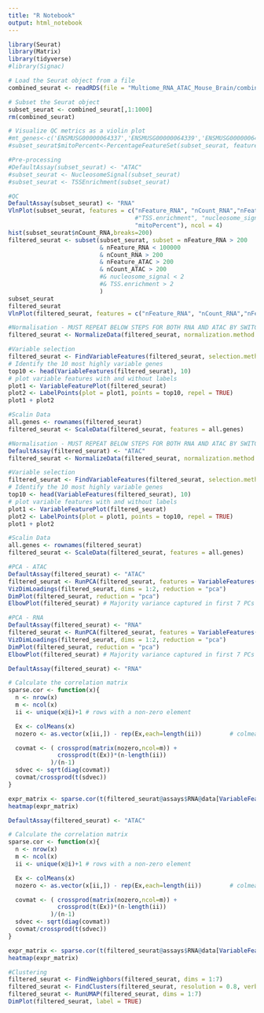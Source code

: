 ```yaml
---
title: "R Notebook"
output: html_notebook
---
```

```r
library(Seurat)
library(Matrix)
library(tidyverse)
#library(Signac)
```

```r
# Load the Seurat object from a file
combined_seurat <- readRDS(file = "Multiome_RNA_ATAC_Mouse_Brain/combined_seurat.rds")
```

```r
# Subset the Seurat object 
subset_seurat <- combined_seurat[,1:1000]
rm(combined_seurat)
```

```r
# Visualize QC metrics as a violin plot
#mt_genes<-c('ENSMUSG00000064337','ENSMUSG00000064339','ENSMUSG00000064336','ENSMUSG00000064338','ENSMUSG00000064340','ENSMUSG00000064342','ENSMUSG00000064343','ENSMUSG00000064344','ENSMUSG00000064346','ENSMUSG00000064347','ENSMUSG00000064348','ENSMUSG00000064349','ENSMUSG00000064350','ENSMUSG00000064352','ENSMUSG00000064353','ENSMUSG00000064355','ENSMUSG00000064359','ENSMUSG00000064361','ENSMUSG00000064364','ENSMUSG00000064365','ENSMUSG00000064366','ENSMUSG00000064369','ENSMUSG00000064371','ENSMUSG00000064372')
#subset_seurat$mitoPercent<-PercentageFeatureSet(subset_seurat, features=mt_genes)

#Pre-processing
#DefaultAssay(subset_seurat) <- "ATAC"
#subset_seurat <- NucleosomeSignal(subset_seurat)
#subset_seurat <- TSSEnrichment(subset_seurat)

#QC
DefaultAssay(subset_seurat) <- "RNA"
VlnPlot(subset_seurat, features = c("nFeature_RNA", "nCount_RNA","nFeature_ATAC", "nCount_ATAC",
                                    #"TSS.enrichment", "nucleosome_signal", 
                                    "mitoPercent"), ncol = 4)
hist(subset_seurat$nCount_RNA,breaks=200)
filtered_seurat <- subset(subset_seurat, subset = nFeature_RNA > 200 
                          & nFeature_RNA < 100000
                          & nCount_RNA > 200 
                          & nFeature_ATAC > 200 
                          & nCount_ATAC > 200
                          #& nucleosome_signal < 2 
                          #& TSS.enrichment > 2
                          )
subset_seurat
filtered_seurat
VlnPlot(filtered_seurat, features = c("nFeature_RNA", "nCount_RNA","nFeature_ATAC", "nCount_ATAC", "mitoPercent"), ncol = 5)

#Normalisation - MUST REPEAT BELOW STEPS FOR BOTH RNA AND ATAC BY SWITCHING DEFAULT ASSAY
filtered_seurat <- NormalizeData(filtered_seurat, normalization.method = "LogNormalize", scale.factor = 10000)

#Variable selection
filtered_seurat <- FindVariableFeatures(filtered_seurat, selection.method = "vst", nfeatures = 2000)
# Identify the 10 most highly variable genes
top10 <- head(VariableFeatures(filtered_seurat), 10)
# plot variable features with and without labels
plot1 <- VariableFeaturePlot(filtered_seurat)
plot2 <- LabelPoints(plot = plot1, points = top10, repel = TRUE)
plot1 + plot2

#Scalin Data
all.genes <- rownames(filtered_seurat)
filtered_seurat <- ScaleData(filtered_seurat, features = all.genes)
```
```r
#Normalisation - MUST REPEAT BELOW STEPS FOR BOTH RNA AND ATAC BY SWITCHING DEFAULT ASSAY
DefaultAssay(filtered_seurat) <- "ATAC"
filtered_seurat <- NormalizeData(filtered_seurat, normalization.method = "LogNormalize", scale.factor = 10000)

#Variable selection
filtered_seurat <- FindVariableFeatures(filtered_seurat, selection.method = "vst", nfeatures = 2000)
# Identify the 10 most highly variable genes
top10 <- head(VariableFeatures(filtered_seurat), 10)
# plot variable features with and without labels
plot1 <- VariableFeaturePlot(filtered_seurat)
plot2 <- LabelPoints(plot = plot1, points = top10, repel = TRUE)
plot1 + plot2

#Scalin Data
all.genes <- rownames(filtered_seurat)
filtered_seurat <- ScaleData(filtered_seurat, features = all.genes)
```

```r
#PCA - ATAC
DefaultAssay(filtered_seurat) <- "ATAC"
filtered_seurat <- RunPCA(filtered_seurat, features = VariableFeatures(object = filtered_seurat))
VizDimLoadings(filtered_seurat, dims = 1:2, reduction = "pca")
DimPlot(filtered_seurat, reduction = "pca")
ElbowPlot(filtered_seurat) # Majority variance captured in first 7 PCs
```
```r
#PCA - RNA
DefaultAssay(filtered_seurat) <- "RNA"
filtered_seurat <- RunPCA(filtered_seurat, features = VariableFeatures(object = filtered_seurat))
VizDimLoadings(filtered_seurat, dims = 1:2, reduction = "pca")
DimPlot(filtered_seurat, reduction = "pca")
ElbowPlot(filtered_seurat) # Majority variance captured in first 7 PCs
```

```r
DefaultAssay(filtered_seurat) <- "RNA"

# Calculate the correlation matrix
sparse.cor <- function(x){
  n <- nrow(x)
  m <- ncol(x)
  ii <- unique(x@i)+1 # rows with a non-zero element

  Ex <- colMeans(x)
  nozero <- as.vector(x[ii,]) - rep(Ex,each=length(ii))        # colmeans

  covmat <- ( crossprod(matrix(nozero,ncol=m)) +
              crossprod(t(Ex))*(n-length(ii))
            )/(n-1)
  sdvec <- sqrt(diag(covmat))
  covmat/crossprod(t(sdvec))
}

expr_matrix <- sparse.cor(t(filtered_seurat@assays$RNA@data[VariableFeatures(filtered_seurat),]))
heatmap(expr_matrix)
```
```r
DefaultAssay(filtered_seurat) <- "ATAC"

# Calculate the correlation matrix
sparse.cor <- function(x){
  n <- nrow(x)
  m <- ncol(x)
  ii <- unique(x@i)+1 # rows with a non-zero element

  Ex <- colMeans(x)
  nozero <- as.vector(x[ii,]) - rep(Ex,each=length(ii))        # colmeans

  covmat <- ( crossprod(matrix(nozero,ncol=m)) +
              crossprod(t(Ex))*(n-length(ii))
            )/(n-1)
  sdvec <- sqrt(diag(covmat))
  covmat/crossprod(t(sdvec))
}

expr_matrix <- sparse.cor(t(filtered_seurat@assays$RNA@data[VariableFeatures(filtered_seurat),]))
heatmap(expr_matrix)
```

```r
#Clustering
filtered_seurat <- FindNeighbors(filtered_seurat, dims = 1:7)
filtered_seurat <- FindClusters(filtered_seurat, resolution = 0.8, verbose = FALSE)
filtered_seurat <- RunUMAP(filtered_seurat, dims = 1:7)
DimPlot(filtered_seurat, label = TRUE)
```


